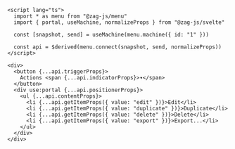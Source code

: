 ```svelte
<script lang="ts">
  import * as menu from "@zag-js/menu"
  import { portal, useMachine, normalizeProps } from "@zag-js/svelte"

  const [snapshot, send] = useMachine(menu.machine({ id: "1" }))

  const api = $derived(menu.connect(snapshot, send, normalizeProps))
</script>

<div>
  <button {...api.triggerProps}>
    Actions <span {...api.indicatorProps}>▾</span>
  </button>
  <div use:portal {...api.positionerProps}>
    <ul {...api.contentProps}>
      <li {...api.getItemProps({ value: "edit" })}>Edit</li>
      <li {...api.getItemProps({ value: "duplicate" })}>Duplicate</li>
      <li {...api.getItemProps({ value: "delete" })}>Delete</li>
      <li {...api.getItemProps({ value: "export" })}>Export...</li>
    </ul>
  </div>
</div>
```
